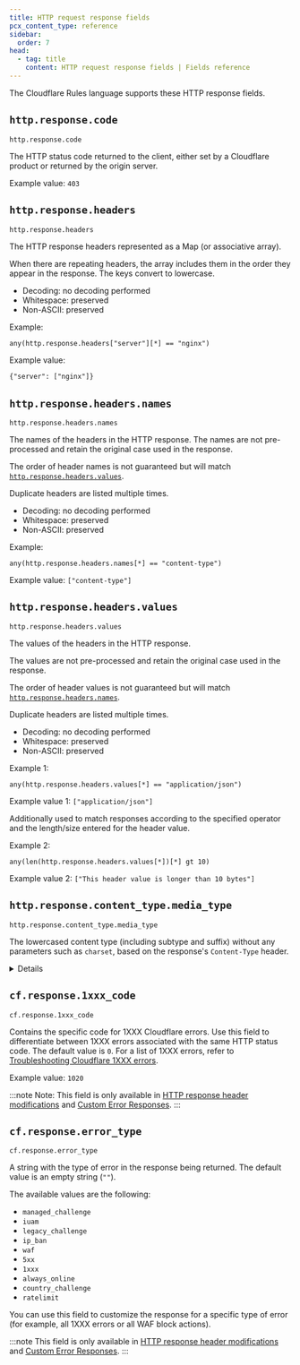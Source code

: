 ```yaml
---
title: HTTP request response fields
pcx_content_type: reference
sidebar:
  order: 7
head:
  - tag: title
    content: HTTP request response fields | Fields reference
---
```



The Cloudflare Rules language supports these HTTP response fields.

## `http.response.code`

`http.response.code` <Type text='Integer' />

The HTTP status code returned to the client, either set by a Cloudflare product or returned by the origin server.

Example value:
`403`

## `http.response.headers`

`http.response.headers` <Type text='Map<Array<String>>' />

The HTTP response headers represented as a Map (or associative array).

When there are repeating headers, the array includes them in the order they appear in the response. The keys convert to lowercase.

- Decoding: no decoding performed
- Whitespace: preserved
- Non-ASCII: preserved

Example:

```txt
any(http.response.headers["server"][*] == "nginx")
```

Example value:

```txt
{"server": ["nginx"]}
```

## `http.response.headers.names`

`http.response.headers.names` <Type text='Array<String>' />

The names of the headers in the HTTP response. The names are not pre-processed and retain the original case used in the response.

The order of header names is not guaranteed but will match [`http.response.headers.values`](#httpresponseheadersvalues).

Duplicate headers are listed multiple times.

- Decoding: no decoding performed
- Whitespace: preserved
- Non-ASCII: preserved

Example:

```
any(http.response.headers.names[*] == "content-type")
```

Example value: `["content-type"]`

## `http.response.headers.values`

`http.response.headers.values` <Type text='Array<String>' />

The values of the headers in the HTTP response.

The values are not pre-processed and retain the original case used in the response.

The order of header values is not guaranteed but will match [`http.response.headers.names`](#httpresponseheadersnames).

Duplicate headers are listed multiple times.

- Decoding: no decoding performed
- Whitespace: preserved
- Non-ASCII: preserved

Example 1:

```
any(http.response.headers.values[*] == "application/json")
```

Example value 1: `["application/json"]`

Additionally used to match responses according to the specified operator and the length/size entered for the header value.

Example 2:

```
any(len(http.response.headers.values[*])[*] gt 10)
```

Example value 2:
`["This header value is longer than 10 bytes"]`

## `http.response.content_type.media_type`

`http.response.content_type.media_type` <Type text='String' />

The lowercased content type (including subtype and suffix) without any parameters such as `charset`, based on the response's `Content-Type` header.

<Details header="Example values">

| Content-Type header                     | Field value         |
| --------------------------------------- | ------------------- |
| `text/html`                             | `"text/html"`       |
| `text/html; charset=utf-8`              | `"text/html"`       |
| `text/html+extra`                       | `"text/html+extra"` |
| `text/html+extra; charset=utf-8`        | `"text/html+extra"` |
| `text/HTML`                             | `"text/html"`       |
| `text/html; charset=utf-8; other=value` | `"text/html"`       |

</Details>

## `cf.response.1xxx_code`

`cf.response.1xxx_code` <Type text='Integer' />

Contains the specific code for 1XXX Cloudflare errors. Use this field to differentiate between 1XXX errors associated with the same HTTP status code. The default value is `0`. For a list of 1XXX errors, refer to [Troubleshooting Cloudflare 1XXX errors](/support/troubleshooting/cloudflare-errors/troubleshooting-cloudflare-1xxx-errors/).

Example value:
`1020`

:::note
Note: This field is only available in [HTTP response header modifications](/rules/transform/response-header-modification/) and [Custom Error Responses](/rules/custom-error-responses/).
:::

## `cf.response.error_type`

`cf.response.error_type` <Type text='String' />

A string with the type of error in the response being returned. The default value is an empty string (`""`).

The available values are the following:

- `managed_challenge`
- `iuam`
- `legacy_challenge`
- `ip_ban`
- `waf`
- `5xx`
- `1xxx`
- `always_online`
- `country_challenge`
- `ratelimit`

You can use this field to customize the response for a specific type of error (for example, all 1XXX errors or all WAF block actions).

:::note
This field is only available in [HTTP response header modifications](/rules/transform/response-header-modification/) and [Custom Error Responses](/rules/custom-error-responses/).
:::
